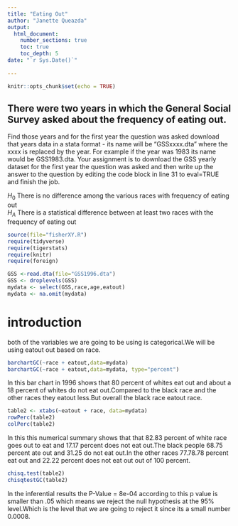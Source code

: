 ```yaml
---
title: "Eating Out"
author: "Janette Queazda"
output: 
  html_document:
    number_sections: true
    toc: true
    toc_depth: 5
date: "`r Sys.Date()`"    
    
---
```


```r
knitr::opts_chunk$set(echo = TRUE)
```

## There were two years in which the General Social Survey asked about the frequency of eating out.
 Find those years and for the first year the question was asked download that years data in a stata format - its name will be "GSSxxxx.dta" where the xxxx is replaced by the year.  For example if the year was 1983 its name would be GSS1983.dta. Your assignment is to download the GSS yearly dataset for the first year the question was asked and then  write up the answer to the question by editing the  code block in line 31 to eval=TRUE and finish the job. 

$H_0$ There is no difference among the various races with frequency of eating out  
$H_A$ There is a statistical difference between at least two races with the frequency of eating out  


```r
source(file="fisherXY.R")
require(tidyverse)
require(tigerstats)
require(knitr)
require(foreign)
```
```r
GSS <-read.dta(file="GSS1996.dta")
GSS <- droplevels(GSS)
mydata <- select(GSS,race,age,eatout)
mydata <- na.omit(mydata)
```



# introduction 

both of the variables we are going to be using is categorical.We will be using eatout out based on race.


```r
barchartGC(~race + eatout,data=mydata)
barchartGC(~race + eatout,data=mydata, type="percent")

```



In this bar chart in 1996 shows that 80 percent of whites eat out and about a 18 percent of whites do not eat out.Compared to the black race and the other races they eatout less.But overall the black race eatout race.



```r
table2 <- xtabs(~eatout + race, data=mydata)
rowPerc(table2)
colPerc(table2)
```
In this this numerical summary shows that that 82.83 percent of white race goes out to eat and 17.17 percent does not eat out.The black people 68.75 percent ate out and 31.25 do not eat out.In the other races 77.78.78 percent eat out and 22.22 percent does not eat out out of 100 percent.


```r
chisq.test(table2)
chisqtestGC(table2)
```



In the inferential results the P-Value = 8e-04 according to this p value is smaller than .05 which means we reject the null hypothesis at the 95% level.Which is the level that we are going to reject it since its a small number 0.0008.